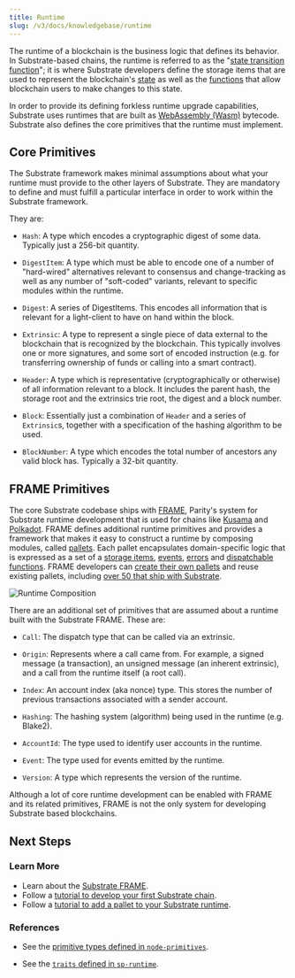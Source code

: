```yaml
---
title: Runtime
slug: /v3/docs/knowledgebase/runtime
---
```


The runtime of a blockchain is the business logic that defines its behavior. In Substrate-based
chains, the runtime is referred to as the
"[state transition function](../../knowledgebase/getting-started/glossary#state-transition-function-stf)";
it is where Substrate developers define the storage items that are used to represent the
blockchain's [state](../../knowledgebase/getting-started/glossary#state) as well as the
[functions](../../knowledgebase/learn-substrate/extrinsics) that allow blockchain users to make
changes to this state.

In order to provide its defining forkless runtime upgrade capabilities, Substrate uses runtimes that
are built as [WebAssembly (Wasm)](../../knowledgebase/getting-started/glossary#webassembly-wasm)
bytecode. Substrate also defines the
core primitives that the runtime must
implement.

## Core Primitives

The Substrate framework makes minimal assumptions about what your runtime must provide to the other
layers of Substrate. They are mandatory to define and must fulfill a particular interface in order
to work within the Substrate framework.

They are:

- `Hash`: A type which encodes a cryptographic digest of some data. Typically just a 256-bit
  quantity.

- `DigestItem`: A type which must be able to encode one of a number of "hard-wired" alternatives
  relevant to consensus and change-tracking as well as any number of "soft-coded" variants, relevant
  to specific modules within the runtime.

- `Digest`: A series of DigestItems. This encodes all information that is relevant for a
  light-client to have on hand within the block.

- `Extrinsic`: A type to represent a single piece of data external to the blockchain that is
  recognized by the blockchain. This typically involves one or more signatures, and some sort of
  encoded instruction (e.g. for transferring ownership of funds or calling into a smart contract).

- `Header`: A type which is representative (cryptographically or otherwise) of all information
  relevant to a block. It includes the parent hash, the storage root and the extrinsics trie root,
  the digest and a block number.

- `Block`: Essentially just a combination of `Header` and a series of `Extrinsic`s, together with a
  specification of the hashing algorithm to be used.

- `BlockNumber`: A type which encodes the total number of ancestors any valid block has. Typically a
  32-bit quantity.

## FRAME Primitives

The core Substrate codebase ships with [FRAME](../../knowledgebase/runtime/frame), Parity's system
for Substrate runtime development that is used for chains like
[Kusama](https://github.com/paritytech/polkadot/blob/master/runtime/kusama/src/lib.rs) and
[Polkadot](https://github.com/paritytech/polkadot/blob/master/runtime/polkadot/src/lib.rs). FRAME
defines additional runtime primitives and
provides a framework that makes it easy to construct a runtime by composing modules, called
[pallets](../../knowledgebase/runtime/pallets). Each pallet encapsulates domain-specific logic that is expressed as a set of a
[storage items](../../knowledgebase/runtime/storage), [events](../../knowledgebase/runtime/events),
[errors](../../knowledgebase/runtime/errors) and
[dispatchable functions](../../knowledgebase/getting-started/glossary#dispatch). FRAME developers
can [create their own pallets](../../knowledgebase/runtime/pallets) and reuse existing pallets,
including [over 50 that ship with Substrate](../../knowledgebase/runtime/frame#prebuilt-pallets).

![Runtime Composition](assets/frame-runtime.png)

There are an additional set of primitives that are assumed about a runtime built with the Substrate
FRAME. These are:

- `Call`: The dispatch type that can be called via an extrinsic.

- `Origin`: Represents where a call came from. For example, a signed message (a transaction), an
  unsigned message (an inherent extrinsic), and a call from the runtime itself (a root call).

- `Index`: An account index (aka nonce) type. This stores the number of previous transactions
  associated with a sender account.

- `Hashing`: The hashing system (algorithm) being used in the runtime (e.g. Blake2).

- `AccountId`: The type used to identify user accounts in the runtime.

- `Event`: The type used for events emitted by the runtime.

- `Version`: A type which represents the version of the runtime.

Although a lot of core runtime development can be enabled with FRAME and 
its related primitives, FRAME is not the only system for developing 
Substrate based blockchains.

## Next Steps

### Learn More

- Learn about the [Substrate FRAME](../../knowledgebase/runtime/frame).
- Follow a
  [tutorial to develop your first Substrate chain](../../tutorials/create-your-first-substrate-chain/).
- Follow a [tutorial to add a pallet to your Substrate runtime](../../tutorials/add-a-pallet/).

### References

- See the
  [primitive types defined in `node-primitives`](https://substrate.dev/rustdocs/v3.0.0/node_primitives/index.html).

- See the
  [`traits` defined in `sp-runtime`](https://substrate.dev/rustdocs/v3.0.0/sp_runtime/traits/index.html).
